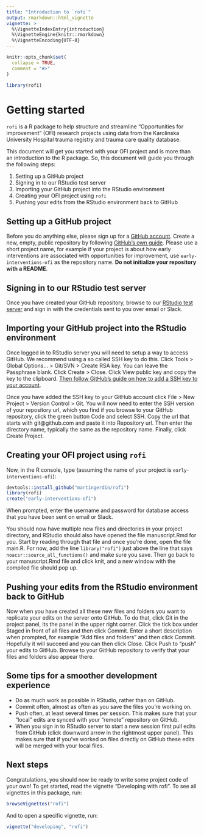 ```yaml
---
title: "Introduction to `rofi`"
output: rmarkdown::html_vignette
vignette: >
  %\VignetteIndexEntry{introduction}
  %\VignetteEngine{knitr::rmarkdown}
  %\VignetteEncoding{UTF-8}
---
```


```r
knitr::opts_chunk$set(
  collapse = TRUE,
  comment = "#>"
)
```

```r
library(rofi)
```

# Getting started

`rofi` is a R package to help structure and streamline "Opportunities
for improvement" (OFI) research projects using data from the Karolinska
University Hospital trauma registry and trauma care quality
database. 

This document will get you started with your OFI project and is more
than an introduction to the R package. So, this document will guide
you through the following steps:

1. Setting up a GitHub project
2. Signing in to our RStudio test server
3. Importing your GitHub project into the RStudio environment
4. Creating your OFI project using `rofi`
5. Pushing your edits from the RStudio environment back to GitHub

## Setting up a GitHub project

Before you do anything else, please sign up for a [GitHub
account](https://github.com). Create a new, empty, public repository
by following [GitHub's own
guide](https://docs.github.com/en/get-started/quickstart/create-a-repo).
Please use a short project name, for example if your project is about
how early interventions are associated with opportunities for
improvement, use `early-interventions-ofi` as the repository name. **Do
not initialize your repository with a README**.

## Signing in to our RStudio test server

Once you have created your GitHub repository, browse to our [RStudio
test server](https://rstudio.test.noacs.io) and sign in with the
credentials sent to you over email or Slack.

## Importing your GitHub project into the RStudio environment

Once logged in to RStudio server you will need to setup a way to
access GitHub. We recommend using a so called SSH key to do
this. Click Tools > Global Options... > Git/SVN > Create RSA key. You
can leave the Passphrase blank. Click Create > Close. Click View
public key and copy the key to the clipboard. [Then follow GitHub's
guide on how to add a SSH key to your
account](https://docs.github.com/en/authentication/connecting-to-github-with-ssh/adding-a-new-ssh-key-to-your-github-account).

Once you have added the SSH key to your GitHub account click File >
New Project > Version Control > Git. You will now need to enter the
SSH version of your repository url, which you find if you browse to
your GitHub repository, click the green button Code and select
SSH. Copy the url that starts with git@github.com and paste it into
Repository url. Then enter the directory name, typically the same as
the repository name. Finally, click Create Project.

## Creating your OFI project using `rofi`

Now, in the R console, type (assuming the name of your project is `early-interventions-ofi`):

```r
devtools::install_github("martingerdin/rofi")
library(rofi)
create("early-interventions-ofi")
```

When prompted, enter the username and password for database access
that you have been sent on email or Slack.

You should now have multiple new files and directories in your project
directory, and RStudio should also have opened the file manuscript.Rmd
for you. Start by reading through that file and once you're done, open
the file main.R. For now, add the line `library("rofi")` just above
the line that says `noacsr::source_all_functions()` and make sure you
save. Then go back to your manuscript.Rmd file and click knit, and a
new window with the compiled file should pop up.

## Pushing your edits from the RStudio environment back to GitHub

Now when you have created all these new files and folders you want to
replicate your edits on the server onto GitHub. To do that, click Git
in the project panel, its the panel in the upper right corner. Click
the tick box under Staged in front of all files and then click
Commit. Enter a short description when prompted, for example "Add
files and folders" and then click Commit. Hopefully it will succeed
and you can then click Close. Click Push to "push" your edits to
GitHub. Browse to your GitHub repository to verify that your files and
folders also appear there.

## Some tips for a smoother development experience

- Do as much work as possible in RStudio, rather than on GitHub. 
- Commit often, almost as often as you save the files you're working
  on.
- Push often, at least several times per session. This makes sure that
  your "local" edits are synced with your "remote" repository on GitHub.
- When you sign in to RStudio server to start a new session first pull
  edits from GitHub (click downward arrow in the rightmost upper
  panel). This makes sure that if you've worked on files directly on
  GitHub these edits will be merged with your local files.

## Next steps

Congratulations, you should now be ready to write some project code of
your own! To get started, read the vignette "Developing with
rofi". To see all vignettes in this package, run:

```r
browseVignettes("rofi")
```

And to open a specific vignette, run:

```r
vignette("developing", "rofi")
```



